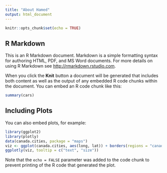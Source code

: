 ```yaml
---
title: "About Hamed"
output: html_document
---
```


```r
knitr::opts_chunk$set(echo = TRUE)
```

## R Markdown

This is an R Markdown document. Markdown is a simple formatting syntax for authoring HTML, PDF, and MS Word documents. For more details on using R Markdown see <http://rmarkdown.rstudio.com>.

When you click the **Knit** button a document will be generated that includes both content as well as the output of any embedded R code chunks within the document. You can embed an R code chunk like this:

```r
summary(cars)
```

## Including Plots

You can also embed plots, for example:

```r
library(ggplot2)
library(plotly)
data(canada.cities, package = "maps")
viz <- ggplot(canada.cities, aes(long, lat)) + borders(regions = "canada") + coord_equal() + geom_point(aes(text = name, size = pop), colour = "red", alpha = 1/2)
ggplotly(viz, tooltip = c("text", "size"))
```

Note that the `echo = FALSE` parameter was added to the code chunk to prevent printing of the R code that generated the plot.
